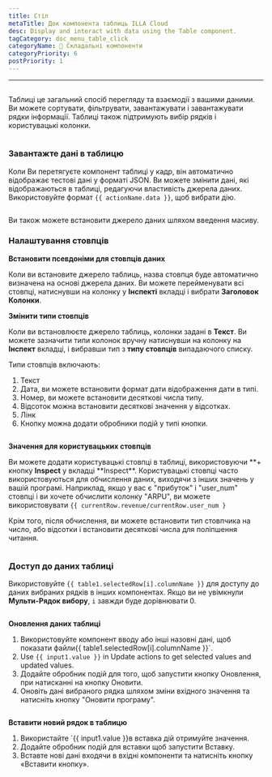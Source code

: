 ```yaml
---
title: Стіл
metaTitle: Док компонента таблиць ILLA Cloud
desc: Display and interact with data using the Table component.
tagCategory: doc_menu_table_click
categoryName: 🧬 Складальні компоненти
categoryPriority: 6
postPriority: 1
---
```


* * *

## <h2 hidden>Table</h2>

Таблиці це загальний спосіб перегляду та взаємодії з вашими даними. Ви можете сортувати, фільтрувати, завантажувати і завантажувати рядки інформації. Таблиці також підтримують вибір рядків і користувацькі колонки.

<img
  src='https://cdn.illacloud.com/official-website/img/docs/assemble/table.png'
  alt=""
/>

### Завантажте дані в таблицю

Коли Ви перетягуєте компонент таблиці у кадр, він автоматично відображає тестові дані у форматі JSON. Ви можете змінити дані, які відображаються в таблиці, редагуючи властивість джерела даних. Використовуйте формат `{{ actionName.data }}`, щоб вибрати дію.

<img
  src='https://cdn.illacloud.com/official-website/img/docs/assemble/table1.png'
  alt=""
/>

Ви також можете встановити джерело даних шляхом введення масиву.

### Налаштування стовпців

**Встановити псевдоніми для стовпців даних**

Коли ви встановите джерело таблиць, назва стовпця буде автоматично визначена на основі джерела даних. Ви можете перейменувати всі стовпці, натиснувши на колонку у **Інспекті** вкладці і вибрати **Заголовок Колонки**.

**Змінити типи стовпців**

Коли ви встановлюєте джерело таблиць, колонки задані в **Текст**. Ви можете зазначити типи колонок вручну натиснувши на колонку на **Інспект** вкладці, і вибравши тип з **типу стовпців** випадаючого списку.

Типи стовпців включають:

1.  Текст
2.  Дата, ви можете встановити формат дати відображення дати в типі.
3.  Номер, ви можете встановити десяткові числа типу.
4.  Відсоток можна встановити десяткові значення у відсотках.
5.  Лінк
6.  Кнопку можна додати обробники подій у типі кнопки.

<img
  src='https://cdn.illacloud.com/official-website/img/docs/assemble/table2.png'
  alt=""
/>

**Значення для користувацьких стовпців**

Ви можете додати користувацькі стовпці в таблиці, використовуючи **+ кнопку **Inspect** у вкладці **Inspect\*\*. Користувацькі стовпці часто використовуються для обчислення даних, виходячи з інших значень у вашій програмі. Наприклад, якщо у вас є "прибуток" і "user_num" стовпці і ви хочете обчислити колонку "ARPU", ви можете використовувати `{{ currentRow.revenue/currentRow.user_num }`

Крім того, після обчислення, ви можете встановити тип стовпчика на число, або відсотки і встановити десяткові числа для поліпшення читання.

<img
  src='https://cdn.illacloud.com/official-website/img/docs/assemble/table3.png'
  alt=""
/>

### Доступ до даних таблиці

Використовуйте `{{ table1.selectedRow[i].columnName }}` для доступу до даних вибраних рядків в інших компонентах. Якщо ви не увімкнули **Мульти-Рядок вибору**, `i` завжди буде дорівнювати 0.

<img
  src='https://cdn.illacloud.com/official-website/img/docs/assemble/table4.png'
  alt=""
/>

**Оновлення даних таблиці**

1.  Використовуйте компонент вводу або інші назовні дані, щоб показати файли{{ table1.selectedRow[i].columnName }}\`.
2.  Use `{{ input1.value }}` in Update actions to get selected values and updated values.
3.  Додайте обробник подій для того, щоб запустити кнопку Оновлення, при натисканні на кнопку Оновити.
4.  Оновіть дані вибраного рядка шляхом зміни вхідного значення та натисніть кнопку "Оновити програму".

<img
  src='https://cdn.illacloud.com/official-website/img/docs/assemble/table5.png'
  alt=""
/>

**Вставити новий рядок в таблицю**

1.  Використайте \`{{ input1.value }}в вставка дій отримуйте значення.
2.  Додайте обробник подій для вставки щоб запустити Вставку.
3.  Вставте нові дані входячи в вхідні компоненти та натисніть кнопку «Вставити кнопку».

<img
  src='https://cdn.illacloud.com/official-website/img/docs/assemble/table6.png'
  alt=""
/>
